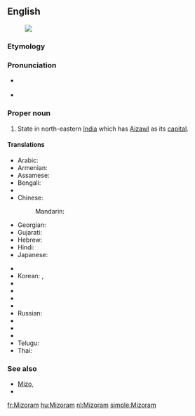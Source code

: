 ==English==
{{wikipedia}}
[[Image:Mizoram in India (disputed hatched).svg|thumb|]]
===Etymology===
{{rfe}}

===Pronunciation=== 
* {{a|UK}} {{IPA|/ˈmɪzəʊram/|/mɪˈzɔːrəm/|lang=en}} 
* {{a|US}} {{IPA|/ˌmɪzəˈræm/|lang=en}}

===Proper noun===
{{en-proper noun}}

# State in north-eastern [[India]] which has [[Aizawl]] as its [[capital]].

====Translations====
{{trans-top|state}}
* Arabic: {{t-|ar|ميزورام|m|tr=mizuraam}}
* Armenian: {{t-|hy|Միզորամ|tr=Mizoram}}
* Assamese: {{t|as|মিজোৰাম|sc=Beng}}
* Bengali: {{t-|bn|মিজোরাম|sc=Beng}}
* {{trreq|Chhattisgarhi}}
* Chinese:
*: Mandarin: {{t|cmn|米佐拉姆邦|tr=Mǐzuǒlāmǔ-bāng|sc=Hani}}
* Georgian: {{t-|ka|მიზორამი|sc=Geor}}
* Gujarati: {{t|gu|મિઝોરમ|sc=Gujr}}
* Hebrew: {{t-|he|מיזוראם}}
* Hindi: {{t+|hi|मिज़ोरम|tr=mizoram}}
* Japanese: {{t-|ja|ミゾラム|tr=Mizoramu}}
{{trans-mid}}
* {{trreq|Kannada}}
* Korean: {{t|ko|미조람 주|sc=Kore}}, {{t|ko|미조람|sc=Kore}}
* {{trreq|Malayalam}}
* {{trreq|Marathi}}
* {{trreq|Oriya}}
* {{trreq|Punjabi}}
* Russian: {{t-|ru|Мизорам|m|tr=Mizorám}}
* {{trreq|Santali}}
* {{trreq|Sikkimese}}
* {{trreq|Tamil}}
* Telugu: {{t+|te|మిజోరం}}
* Thai: {{t-|th|รัฐมิโซรัม|tr=rát mí-soh-ram}}
{{trans-bottom}}

===See also===
* [[Mizo]], {{pedia|Mizo language}}
* {{list|en|states of India}}


[[fr:Mizoram]]
[[hu:Mizoram]]
[[nl:Mizoram]]
[[simple:Mizoram]]